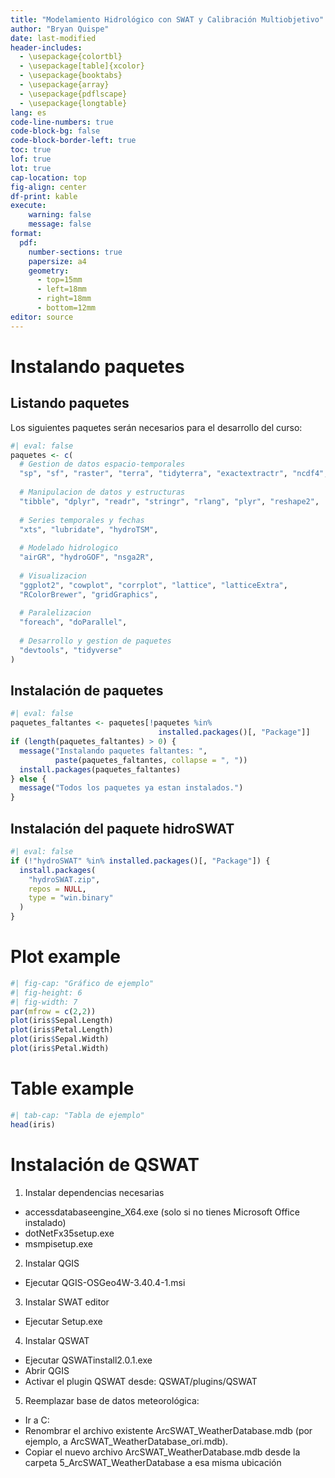 ```yaml
---
title: "Modelamiento Hidrológico con SWAT y Calibración Multiobjetivo"
author: "Bryan Quispe"
date: last-modified
header-includes:
  - \usepackage{colortbl}
  - \usepackage[table]{xcolor}
  - \usepackage{booktabs}
  - \usepackage{array}
  - \usepackage{pdflscape}
  - \usepackage{longtable}
lang: es
code-line-numbers: true
code-block-bg: false
code-block-border-left: true
toc: true
lof: true
lot: true
cap-location: top
fig-align: center
df-print: kable
execute:
    warning: false
    message: false
format:
  pdf:
    number-sections: true
    papersize: a4
    geometry:
      - top=15mm
      - left=18mm
      - right=18mm
      - bottom=12mm
editor: source
---
```


\newpage

# Instalando paquetes

## Listando paquetes

Los siguientes paquetes serán necesarios para el desarrollo del curso:

```r
#| eval: false
paquetes <- c(
  # Gestion de datos espacio-temporales
  "sp", "sf", "raster", "terra", "tidyterra", "exactextractr", "ncdf4",
  
  # Manipulacion de datos y estructuras
  "tibble", "dplyr", "readr", "stringr", "rlang", "plyr", "reshape2",
  
  # Series temporales y fechas
  "xts", "lubridate", "hydroTSM",
  
  # Modelado hidrologico
  "airGR", "hydroGOF", "nsga2R",
  
  # Visualizacion
  "ggplot2", "cowplot", "corrplot", "lattice", "latticeExtra",
  "RColorBrewer", "gridGraphics",
  
  # Paralelizacion
  "foreach", "doParallel",
  
  # Desarrollo y gestion de paquetes
  "devtools", "tidyverse"
)
```

## Instalación de paquetes

```r
#| eval: false
paquetes_faltantes <- paquetes[!paquetes %in%
                                 installed.packages()[, "Package"]]
if (length(paquetes_faltantes) > 0) {
  message("Instalando paquetes faltantes: ",
          paste(paquetes_faltantes, collapse = ", "))
  install.packages(paquetes_faltantes)
} else {
  message("Todos los paquetes ya estan instalados.")
}
```

## Instalación del paquete hidroSWAT

```r
#| eval: false
if (!"hydroSWAT" %in% installed.packages()[, "Package"]) {
  install.packages(
    "hydroSWAT.zip",
    repos = NULL,
    type = "win.binary"
  )
}
```

# Plot example

```r
#| fig-cap: "Gráfico de ejemplo"
#| fig-height: 6
#| fig-width: 7
par(mfrow = c(2,2))
plot(iris$Sepal.Length)
plot(iris$Petal.Length)
plot(iris$Sepal.Width)
plot(iris$Petal.Width)
```

# Table example

```r
#| tab-cap: "Tabla de ejemplo"
head(iris)
```

# Instalación de QSWAT

1.  Instalar dependencias necesarias

-   accessdatabaseengine_X64.exe (solo si no tienes Microsoft Office instalado)
-   dotNetFx35setup.exe
-   msmpisetup.exe

2.  Instalar QGIS

-   Ejecutar QGIS-OSGeo4W-3.40.4-1.msi

3.  Instalar SWAT editor

-   Ejecutar Setup.exe

4.  Instalar QSWAT

-   Ejecutar QSWATinstall2.0.1.exe
-   Abrir QGIS
-   Activar el plugin QSWAT desde: QSWAT/plugins/QSWAT

5.  Reemplazar base de datos meteorológica:

-   Ir a C:\SWAT\SWATEditor\Databases
-   Renombrar el archivo existente ArcSWAT_WeatherDatabase.mdb (por ejemplo, a ArcSWAT_WeatherDatabase_ori.mdb).
-   Copiar el nuevo archivo ArcSWAT_WeatherDatabase.mdb desde la carpeta 5_ArcSWAT_WeatherDatabase a esa misma ubicación